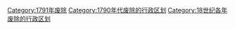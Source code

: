 [[Category:1791年废除|Category:1791年废除]]
[[Category:1790年代废除的行政区划|Category:1790年代废除的行政区划]]
[[Category:18世纪各年废除的行政区划|Category:18世纪各年废除的行政区划]]